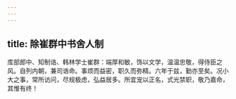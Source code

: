 ```yaml
---
---
---
```

title: 除崔群中书舍人制
---



库部郎中、知制诰、韩林学士崔群：端厚和敏，饰以文学，温温忠敬，得侍臣之风。自列内朝，兼司诰命。事烦而益密，职久而弥精。六年于兹，勤亦至矣。况小大之事，常所访问，尽规极虑，弘益居多。所宜宠以正名，式光禁职，敬乃嘉命，其惟有终！